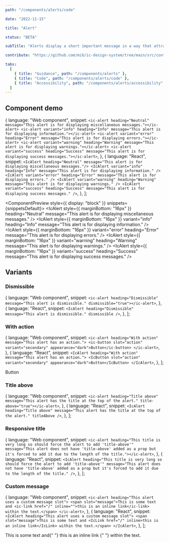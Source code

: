 ```yaml
---
path: "/components/alerts/code"

date: "2022-11-15"

title: "Alert"

status: "BETA"

subTitle: "Alerts display a short important message in a way that attracts attention without interrupting the current task."

contribute: "https://github.com/mi6/ic-design-system/tree/main/src/content/structured/components/alerts"

tabs:
  [
    { title: "Guidance", path: "/components/alerts" },
    { title: "Code", path: "/components/alerts/code" },
    { title: "Accessibility", path: "/components/alerts/accessibility" },
  ]
---
```


## Component demo


  {
    language: "Web component",
    snippet: `<ic-alert heading="Neutral" message="This alert is for displaying miscellaneous messages."></ic-alert>
<ic-alert variant="info" heading="Info" message="This alert is for displaying information."></ic-alert>
<ic-alert variant="error" heading="Error" message="This alert is for displaying errors."></ic-alert>
<ic-alert variant="warning" heading="Warning" message="This alert is for displaying warnings."></ic-alert>
<ic-alert variant="success" heading="Success" message="This alert is for displaying success messages."></ic-alert>`,
  },
  {
    language: "React",
    snippet: `<IcAlert heading="Neutral" message="This alert is for displaying miscellaneous messages."/>
<IcAlert variant="info" heading="Info" message="This alert is for displaying information." />
<IcAlert variant="error" heading="Error" message="This alert is for displaying errors." />
<IcAlert variant="warning" heading="Warning" message="This alert is for displaying warnings." />
<IcAlert variant="success" heading="Success" message="This alert is for displaying success messages." />`,
  },
];

<ComponentPreview style={{ display: "block" }} snippets={snippetsDefault}>
  <IcAlert
    style={{ marginBottom: "16px" }}
    heading="Neutral"
    message="This alert is for displaying miscellaneous messages."
  />
  <IcAlert
    style={{ marginBottom: "16px" }}
    variant="info"
    heading="Info"
    message="This alert is for displaying information."
  />
  <IcAlert
    style={{ marginBottom: "16px" }}
    variant="error"
    heading="Error"
    message="This alert is for displaying errors."
  />
  <IcAlert
    style={{ marginBottom: "16px" }}
    variant="warning"
    heading="Warning"
    message="This alert is for displaying warnings."
  />
  <IcAlert
    style={{ marginBottom: "16px" }}
    variant="success"
    heading="Success"
    message="This alert is for displaying success messages."
  />
</ComponentPreview>

<ComponentDetails component="ic-alert" />

## Variants

### Dismissible

  {
    language: "Web component",
    snippet: `<ic-alert heading="Dismissible" message="This alert is dismissible." dismissible="true"></ic-alert>`,
  },
  {
    language: "React",
    snippet: `<IcAlert heading="Dismissible" message="This alert is dismissible." dismissible />`,
  },
];

<ComponentPreview snippets={snippetsDismissible}>
  <IcAlert
    heading="Dismissible"
    message="This alert is dismissible."
    dismissible
  />
</ComponentPreview>

### With action

  {
    language: "Web component",
    snippet: `<ic-alert heading="With action" message="This alert has an action.">
      <ic-button slot="action" variant="secondary" appearance="dark">Button</ic-button>
</ic-alert>`,
  },
  {
    language: "React",
    snippet: `<IcAlert heading="With action" message="This alert has an action.">
    <IcButton slot="action" variant="secondary" appearance="dark">Button</IcButton>
</IcAlert>`,
  },
];

<ComponentPreview snippets={snippetsWithAction}>
  <IcAlert heading="With action" message="This alert has an action.">
    <IcButton slot="action" variant="secondary" appearance="dark">
      Button
    </IcButton>
  </IcAlert>
</ComponentPreview>

### Title above

  {
    language: "Web component",
    snippet: `<ic-alert heading="Title above" message="This alert has the title at the top of the alert." title-above="true"></ic-alert>`,
  },
  {
    language: "React",
    snippet: `<IcAlert heading="Title above" message="This alert has the title at the top of the alert." titleAbove />`,
  },
];

<ComponentPreview snippets={snippetsTitleAbove}>
  <IcAlert
    heading="Title above"
    message="This alert has the title at the top of the alert."
    titleAbove
  />
</ComponentPreview>

### Responsive title

  {
    language: "Web component",
    snippet: `<ic-alert heading="This title is very long so should force the alert to add 'title-above'" message="This alert does not have 'title-above' added as a prop but it's forced to add it due to the length of the title."></ic-alert>`,
  },
  {
    language: "React",
    snippet: `<IcAlert heading="This title is very long so should force the alert to add 'title-above'" message="This alert does not have 'title-above' added as a prop but it's forced to add it due to the length of the title." />`,
  },
];

<ComponentPreview snippets={snippetsResponsiveTitle}>
  <IcAlert
    heading="This title is very long so should force the alert to add 'title-above'"
    message="This alert does not have 'title-above' added as a prop but it's forced to add it due to the length of the title."
  />
</ComponentPreview>

### Custom message

  {
    language: "Web component",
    snippet: `<ic-alert heading="This alert uses a custom message slot">
  <span slot="message">This is some text and <ic-link href="/" inline="">this is an inline link</ic-link> within the text.</span>
</ic-alert>`,
  },
  {
    language: "React",
    snippet: `<IcAlert heading="This alert uses a custom message slot">
  <span slot="message">This is some text and <IcLink href="/" inline>this is an inline link</IcLink> within the text.</span>
</IcAlert>`,
  },
];

<ComponentPreview snippets={snippetsCustomMessage}>
  <IcAlert heading="This alert uses a custom message slot">
    <span
      slot="message"
      style={{
        font: "var(--ic-font-body)",
        letterSpacing: "var(--ic-font-letter-spacing-0pt005)",
      }}
    >
      This is some text and{" "}
      <IcLink href="/" inline="">
        this is an inline link
      </IcLink>{" "}
      within the text.
    </span>
  </IcAlert>
</ComponentPreview>
